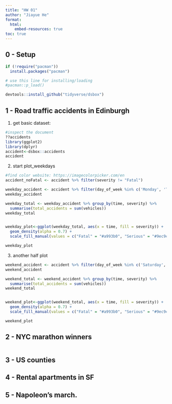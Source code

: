 ```yaml
---
title: "HW 01"
author: "Jiayue He"
format: 
  html:
    embed-resources: true
toc: true
---
```


## 0 - Setup

```r

if (!require("pacman")) 
  install.packages("pacman")

# use this line for installing/loading
#pacman::p_load() 

devtools::install_github("tidyverse/dsbox")
```

## 1 - Road traffic accidents in Edinburgh

1) get basic dataset: 
```r
#inspect the document
??accidents
library(ggplot2)
library(dplyr)
accident<-dsbox::accidents
accident
```
2) start plot_weekdays 
```r

#find color website: https://imagecolorpicker.com/en
accident_noFatal <- accident %>% filter(severity != "Fatal")

weekday_accident <- accident %>% filter(day_of_week %in% c('Monday', 'Thuesday','Wednesday','Thurday','Friday'))
weekday_accident

weekday_total <- weekday_accident %>% group_by(time, severity) %>%
  summarise(total_accidents = sum(vehicles))
weekday_total


weekday_plot<-ggplot(weekday_total, aes(x = time, fill = severity)) +
  geom_density(alpha = 0.7) +
  scale_fill_manual(values = c("Fatal" = "#a993b0", "Serious" = "#9ec9c7", "Slight" = "#fef39f"))+ xlab("Time of day") 

weekday_plot

```
3) another half plot 
```r

weekend_accident <- accident %>% filter(day_of_week %in% c('Saturday', 'Sunday'))
weekend_accident

weekend_total <- weekend_accident %>% group_by(time, severity) %>%
  summarise(total_accidents = sum(vehicles))
weekend_total


weekend_plot<-ggplot(weekend_total, aes(x = time, fill = severity)) +
  geom_density(alpha = 0.7) +
  scale_fill_manual(values = c("Fatal" = "#a993b0", "Serious" = "#9ec9c7", "Slight" = "#fef39f"))+ xlab("weekend") 

weekend_plot

```

## 2 - NYC marathon winners

```r

```

## 3 - US counties


## 4 - Rental apartments in SF


## 5 - Napoleon’s march.
